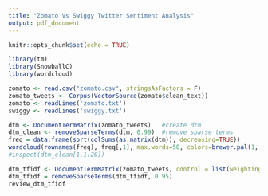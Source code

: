 ```yaml
---
title: "Zomato Vs Swiggy Twitter Sentiment Analysis"
output: pdf_document
---
```


```r
knitr::opts_chunk$set(echo = TRUE)
```


```r
library(tm)
library(SnowballC)
library(wordcloud)
```

```r
zomato <- read.csv("zomato.csv", stringsAsFactors = F)
zomato_tweets <- Corpus(VectorSource(zomato$clean_text))
zomato <- readLines('zomato.txt')
swiggy <- readLines('swiggy.txt')
```


```r
dtm <- DocumentTermMatrix(zomato_tweets)   #create dtm
dtm_clean <- removeSparseTerms(dtm, 0.99)  #remove sparse terms
freq = data.frame(sort(colSums(as.matrix(dtm)), decreasing=TRUE))
wordcloud(rownames(freq), freq[,1], max.words=50, colors=brewer.pal(1, "Dark2"))
#inspect(dtm_clean[1,1:20])
```

```r
dtm_tfidf <- DocumentTermMatrix(zomato_tweets, control = list(weighting = weightTfIdf))
dtm_tfidf = removeSparseTerms(dtm_tfidf, 0.95)
review_dtm_tfidf
```

